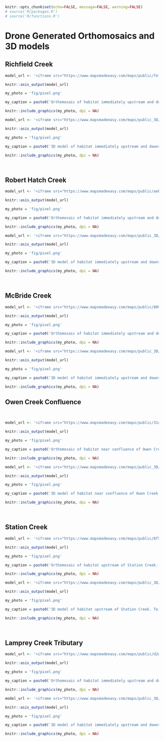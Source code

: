 
```r
knitr::opts_chunk$set(echo=FALSE, message=FALSE, warning=FALSE)
# source('R/packages.R')
# source('R/functions.R')

```


# Drone Generated Orthomosaics and 3D models

## Richfield Creek {-}

```r
model_url <- '<iframe src="https://www.mapsmadeeasy.com/maps/public/fe773f4deef84939b04f5e941e35506a" scrolling="no" title="Maps Made Easy" width="100%" height="600" frameBorder ="0"></iframe>'

knitr::asis_output(model_url)
```


```r
my_photo = 'fig/pixel.png'

my_caption = paste0('Orthomosaic of habitat immediately upstream and downstream of Richfield Creek. To zoom press "shift" and scroll.')

knitr::include_graphics(my_photo, dpi = NA)

```


```r
model_url <- '<iframe src="https://www.mapsmadeeasy.com/maps/public_3D/fe773f4deef84939b04f5e941e35506a" scrolling="no" title="Maps Made Easy" width="100%" height="600" frameBorder ="0"></iframe>'

knitr::asis_output(model_url)
```


```r
my_photo = 'fig/pixel.png'

my_caption = paste0('3D model of habitat immediately upstream and downstream of Richfield Creek. To zoom press "shift" and scroll.')

knitr::include_graphics(my_photo, dpi = NA)

```

<br>

## Robert Hatch Creek {-}

```r
model_url <- '<iframe src="https://www.mapsmadeeasy.com/maps/public/aebd400d8dbe455eb3806b1ca8a4c496" scrolling="no" title="Maps Made Easy" width="100%" height="600" frameBorder ="0"></iframe>'

knitr::asis_output(model_url)
```


```r
my_photo = 'fig/pixel.png'

my_caption = paste0('Orthomosaic of habitat immediately upstream and downstream of Robert Hatch Creek.')

knitr::include_graphics(my_photo, dpi = NA)

```


```r
model_url <- '<iframe src="https://www.mapsmadeeasy.com/maps/public_3D/aebd400d8dbe455eb3806b1ca8a4c496" scrolling="no" title="Maps Made Easy" width="100%" height="600" frameBorder ="0"></iframe>'

knitr::asis_output(model_url)
```


```r
my_photo = 'fig/pixel.png'

my_caption = paste0('3D model of habitat immediately upstream and downstream of Robert Hatch Creek. To zoom press "shift" and scroll.')

knitr::include_graphics(my_photo, dpi = NA)

```

<br>

## McBride Creek {-}

```r
model_url <- '<iframe src="https://www.mapsmadeeasy.com/maps/public/009dbfef7a924182933029a5927ceb98" scrolling="no" title="Maps Made Easy" width="100%" height="600" frameBorder ="0"></iframe>'

knitr::asis_output(model_url)
```


```r
my_photo = 'fig/pixel.png'

my_caption = paste0('Orthomosaic of habitat immediately upstream and downstream of McBride Creek. To zoom press "shift" and scroll.')

knitr::include_graphics(my_photo, dpi = NA)

```


```r
model_url <- '<iframe src="https://www.mapsmadeeasy.com/maps/public_3D/009dbfef7a924182933029a5927ceb98" scrolling="no" title="Maps Made Easy" width="100%" height="600" frameBorder ="0"></iframe>'

knitr::asis_output(model_url)
```


```r
my_photo = 'fig/pixel.png'

my_caption = paste0('3D model of habitat immediately upstream and downstream of McBride Creek. To zoom press "shift" and scroll.')

knitr::include_graphics(my_photo, dpi = NA)

```

## Owen Creek Confluence {-}
<br>


```r
model_url <- '<iframe src="https://www.mapsmadeeasy.com/maps/public/31c8631f733b41789fc2d42f2548b610" scrolling="no" title="Maps Made Easy" width="100%" height="600" frameBorder ="0"></iframe>'

knitr::asis_output(model_url)
```


```r
my_photo = 'fig/pixel.png'

my_caption = paste0('Orthomosaic of habitat near confluence of Owen Creek. To zoom press "shift" and scroll.')

knitr::include_graphics(my_photo, dpi = NA)

```


```r
model_url <- '<iframe src="https://www.mapsmadeeasy.com/maps/public_3D/31c8631f733b41789fc2d42f2548b610" scrolling="no" title="Maps Made Easy" width="100%" height="600" frameBorder ="0"></iframe>'

knitr::asis_output(model_url)
```


```r
my_photo = 'fig/pixel.png'

my_caption = paste0('3D model of habitat near confluence of Owen Creek. To zoom press "shift" and scroll.')

knitr::include_graphics(my_photo, dpi = NA)

```

<br>

## Station Creek {-}


```r
model_url <- '<iframe src="https://www.mapsmadeeasy.com/maps/public/8f568e62bb7d47568e1f0a365022ef59" scrolling="no" title="Maps Made Easy" width="100%" height="600" frameBorder ="0"></iframe>'

knitr::asis_output(model_url)
```


```r
my_photo = 'fig/pixel.png'

my_caption = paste0('Orthomosaic of habitat upstream of Station Creek. To zoom press "shift" and scroll.')

knitr::include_graphics(my_photo, dpi = NA)

```


```r
model_url <- '<iframe src="https://www.mapsmadeeasy.com/maps/public_3D/8f568e62bb7d47568e1f0a365022ef59" scrolling="no" title="Maps Made Easy" width="100%" height="600" frameBorder ="0"></iframe>'

knitr::asis_output(model_url)
```


```r
my_photo = 'fig/pixel.png'

my_caption = paste0('3D model of habitat upstream of Station Creek. To zoom press "shift" and scroll.')

knitr::include_graphics(my_photo, dpi = NA)

```

<br>

## Lamprey Creek Tributary {-}

```r
model_url <- '<iframe src="https://www.mapsmadeeasy.com/maps/public/d2d52c8ea06e4e9c8620b8f435733063" scrolling="no" title="Maps Made Easy" width="100%" height="600" frameBorder ="0"></iframe>'

knitr::asis_output(model_url)
```


```r
my_photo = 'fig/pixel.png'

my_caption = paste0('Orthomosaic of habitat immediately upstream and downstream of Tributary to Morice River near mouth of Lamprey Creek. To zoom press "shift" and scroll.')

knitr::include_graphics(my_photo, dpi = NA)

```



```r
model_url <- '<iframe src="https://www.mapsmadeeasy.com/maps/public_3D/d2d52c8ea06e4e9c8620b8f435733063" scrolling="no" title="Maps Made Easy" width="100%" height="600" frameBorder ="0"></iframe>'

knitr::asis_output(model_url)
```


```r
my_photo = 'fig/pixel.png'

my_caption = paste0('3D model of habitat immediately upstream and downstream of Tributary to Morice River near mouth of Lamprey Creek.To zoom press "shift" and scroll.')

knitr::include_graphics(my_photo, dpi = NA)

```


